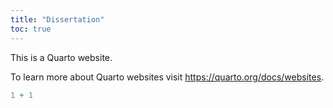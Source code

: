 ```yaml
---
title: "Dissertation"
toc: true
---
```


This is a Quarto website.

To learn more about Quarto websites visit <https://quarto.org/docs/websites>.

```r
1 + 1
```
